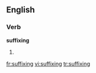 ==English==

===Verb===
'''suffixing'''

# {{present participle of|suffix}}

[[fr:suffixing]]
[[vi:suffixing]]
[[tr:suffixing]]